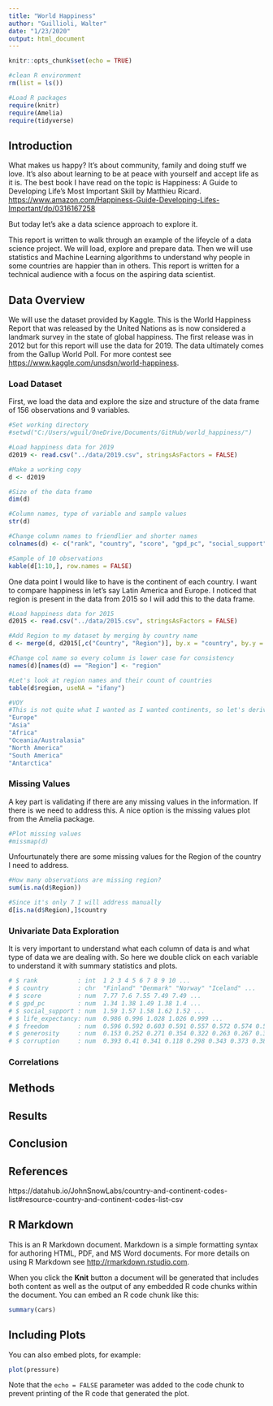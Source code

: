 ```yaml
---
title: "World Happiness"
author: "Guillioli, Walter"
date: "1/23/2020"
output: html_document
---
```


```r
knitr::opts_chunk$set(echo = TRUE)

#clean R environment
rm(list = ls())

#Load R packages
require(knitr)
require(Amelia)
require(tidyverse)

```

## Introduction
What makes us happy? It's about community, family and doing stuff we love. It's also about learning to be at peace with yourself and accept life as it is. The best book I have read on the topic is Happiness: A Guide to Developing Life's Most Important Skill by Matthieu Ricard.  
<https://www.amazon.com/Happiness-Guide-Developing-Lifes-Important/dp/0316167258>

But today let's ake a data science approach to explore it.

This report is written to walk through an example of the lifeycle of a data science project. We will load, explore and prepare data. Then we will use statistics and Machine Learning algorithms to understand why people in some countries are happier than in others. This report is written for a technical audience with a focus on the aspiring data scientist.

## Data Overview
We will use the dataset provided by Kaggle. This is the World Happiness Report that was released by the United Nations as is now considered a landmark survey in the state of global happiness. The first release was in 2012 but for this report will use the data for 2019. The data ultimately comes from the Gallup World Poll. For more contest see <https://www.kaggle.com/unsdsn/world-happiness>.

### Load Dataset
First, we load the data and explore the size and structure of the data frame of 156 observations and 9 variables.

```r
#Set working directory
#setwd("C:/Users/wguil/OneDrive/Documents/GitHub/world_happiness/")

#Load happiness data for 2019
d2019 <- read.csv("../data/2019.csv", stringsAsFactors = FALSE)

#Make a working copy
d <- d2019

#Size of the data frame
dim(d)

#Column names, type of variable and sample values
str(d)

#Change column names to friendlier and shorter names
colnames(d) <- c("rank", "country", "score", "gpd_pc", "social_support", "life_expectancy", "freedom" , "generosity", "corruption")

#Sample of 10 observations
kable(d[1:10,], row.names = FALSE)

```

One data point I would like to have is the continent of each country. I want to compare happiness in let's say Latin America and Europe. I noticed that region is present in the data from 2015 so I will add this to the data frame.

```r
#Load happiness data for 2015
d2015 <- read.csv("../data/2015.csv", stringsAsFactors = FALSE)

#Add Region to my dataset by merging by country name
d <- merge(d, d2015[,c("Country", "Region")], by.x = "country", by.y = "Country", all.x = TRUE)

#Change col name so every column is lower case for consistency
names(d)[names(d) == "Region"] <- "region"

#Let's look at region names and their count of countries
table(d$region, useNA = "ifany")

#VOY
#This is not quite what I wanted as I wanted continents, so let's derive a continents column from this data
"Europe"
"Asia"
"Africa"
"Oceania/Australasia"
"North America"
"South America"
"Antarctica"

```


### Missing Values
A key part is validating if there are any missing values in the information. If there is we need to address this. A nice option is the missing values plot from the Amelia package. 

```r
#Plot missing values
#missmap(d)

```

Unfourtunately there are some missing values for the Region of the country I need to address.

```r
#How many observations are missing region?
sum(is.na(d$Region))

#Since it's only 7 I will address manually
d[is.na(d$Region),]$country

```


### Univariate Data Exploration 
It is very important to understand what each column of data is and what type of data we are dealing with. So here we double click on each variable to understand it with summary statistics and plots.

```r
# $ rank           : int  1 2 3 4 5 6 7 8 9 10 ...
# $ country        : chr  "Finland" "Denmark" "Norway" "Iceland" ...
# $ score          : num  7.77 7.6 7.55 7.49 7.49 ...
# $ gpd_pc         : num  1.34 1.38 1.49 1.38 1.4 ...
# $ social_support : num  1.59 1.57 1.58 1.62 1.52 ...
# $ life_expectancy: num  0.986 0.996 1.028 1.026 0.999 ...
# $ freedom        : num  0.596 0.592 0.603 0.591 0.557 0.572 0.574 0.585 0.584 0.532 ...
# $ generosity     : num  0.153 0.252 0.271 0.354 0.322 0.263 0.267 0.33 0.285 0.244 ...
# $ corruption     : num  0.393 0.41 0.341 0.118 0.298 0.343 0.373 0.38 0.308 0.226 ...
```

### Correlations

## Methods

## Results

## Conclusion

## References
https://datahub.io/JohnSnowLabs/country-and-continent-codes-list#resource-country-and-continent-codes-list-csv


## R Markdown

This is an R Markdown document. Markdown is a simple formatting syntax for authoring HTML, PDF, and MS Word documents. For more details on using R Markdown see <http://rmarkdown.rstudio.com>.

When you click the **Knit** button a document will be generated that includes both content as well as the output of any embedded R code chunks within the document. You can embed an R code chunk like this:

```r
summary(cars)
```

## Including Plots

You can also embed plots, for example:

```r
plot(pressure)
```

Note that the `echo = FALSE` parameter was added to the code chunk to prevent printing of the R code that generated the plot.
